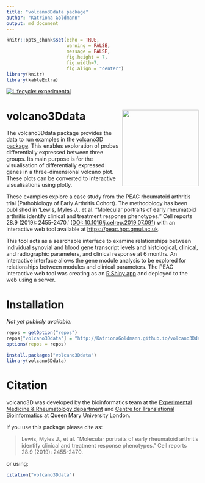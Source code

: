 ```yaml
---
title: "volcano3Ddata package"
author: "Katriona Goldmann"
output: md_document
---
```

  
```r
knitr::opts_chunk$set(echo = TRUE, 
                      warning = FALSE, 
                      message = FALSE, 
                      fig.height = 7, 
                      fig.width=7, 
                      fig.align = "center")
library(knitr)
library(kableExtra)
```


[![Lifecycle: experimental](https://img.shields.io/badge/lifecycle-experimental-orange.svg)](https://www.tidyverse.org/lifecycle/#experimental)


# volcano3Ddata <img src="logo.png" align="right" alt="" width="200" />

The volcano3Ddata package provides the data to run examples in the 
[volcano3D package](https://github.com/KatrionaGoldmann/volcano3D). This
enables exploration of probes differentially 
expressed between three groups. Its main purpose is for the
visualisation of differentially expressed genes in a three-dimensional
volcano plot. These plots can be converted to interactive visualisations using
plotly. 

These examples explore a case study from the PEAC 
rheumatoid arthritis trial (Pathobiology of Early Arthritis Cohort). 
The methodology has been published in 
'Lewis, Myles J., et al. "Molecular portraits of early rheumatoid arthritis 
identify clinical and treatment response phenotypes." Cell reports 28.9 (2019): 
2455-2470.' 
([DOI: 10.1016/j.celrep.2019.07.091](https://doi.org/10.1016/j.celrep.2019.07.091))
with an interactive web tool available at 
[https://peac.hpc.qmul.ac.uk](https://peac.hpc.qmul.ac.uk).  

This tool acts as a searchable interface to examine relationships between 
individual synovial and blood gene transcript levels and histological, clinical, 
and radiographic parameters, and clinical response at 6 months. 
An interactive interface allows the gene module analysis to be explored for 
relationships between modules and clinical parameters. 
The PEAC interactive web tool was creating as an 
[R Shiny app](https://shiny.rstudio.com) and deployed to the web using a server. 


# Installation

*Not yet publicly available:*

```r
repos = getOption("repos")
repos["volcano3Ddata"] = "http://KatrionaGoldmann.github.io/volcano3Ddata"
options(repos = repos)

install.packages("volcano3Ddata")
library(volcano3Ddata)
```

# Citation

volcano3D was developed by the bioinformatics team at the 
[Experimental Medicine & Rheumatology department](https://www.qmul.ac.uk/whri/emr/) 
and [Centre for Translational Bioinformatics](https://www.qmul.ac.uk/c4tb/) at 
Queen Mary University London. 

If you use this package please cite as: 

> Lewis, Myles J., et al. "Molecular portraits of early rheumatoid arthritis 
identify clinical and treatment response phenotypes." Cell reports 28.9 (2019): 
2455-2470.

or using:

```r
citation("volcano3Ddata")
```

